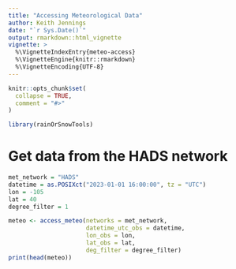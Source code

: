 ```yaml
---
title: "Accessing Meteorological Data"
author: Keith Jennings
date: "`r Sys.Date()`"
output: rmarkdown::html_vignette
vignette: >
  %\VignetteIndexEntry{meteo-access}
  %\VignetteEngine{knitr::rmarkdown}
  %\VignetteEncoding{UTF-8}
---
```


```r
knitr::opts_chunk$set(
  collapse = TRUE,
  comment = "#>"
)
```

```r
library(rainOrSnowTools)
```

# Get data from the HADS network

```r
met_network = "HADS"
datetime = as.POSIXct("2023-01-01 16:00:00", tz = "UTC")
lon = -105
lat = 40
degree_filter = 1
```

```r
meteo <- access_meteo(networks = met_network,
                      datetime_utc_obs = datetime, 
                      lon_obs = lon, 
                      lat_obs = lat,
                      deg_filter = degree_filter)
print(head(meteo))
```
